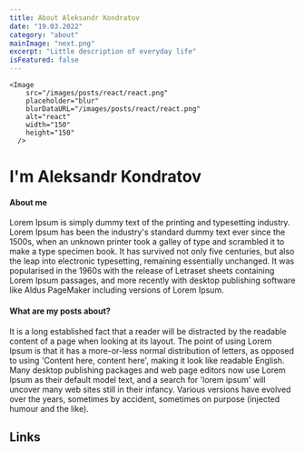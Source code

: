 ```yaml
---
title: About Aleksandr Kondratov
date: "19.03.2022"
category: "about"
mainImage: "next.png"
excerpt: "Little description of everyday life"
isFeatured: false
---
```


    <Image
        src="/images/posts/react/react.png"
        placeholder="blur"
        blurDataURL="/images/posts/react/react.png"
        alt="react"
        width="150"
        height="150"
      />

# I'm Aleksandr Kondratov

#### About me

Lorem Ipsum is simply dummy text of the printing and typesetting industry. Lorem Ipsum has been the industry's standard dummy text ever since the 1500s, when an unknown printer took a galley of type and scrambled it to make a type specimen book. It has survived not only five centuries, but also the leap into electronic typesetting, remaining essentially unchanged. It was popularised in the 1960s with the release of Letraset sheets containing Lorem Ipsum passages, and more recently with desktop publishing software like Aldus PageMaker including versions of Lorem Ipsum.

#### What are my posts about?

It is a long established fact that a reader will be distracted by the readable content of a page when looking at its layout. The point of using Lorem Ipsum is that it has a more-or-less normal distribution of letters, as opposed to using 'Content here, content here', making it look like readable English. Many desktop publishing packages and web page editors now use Lorem Ipsum as their default model text, and a search for 'lorem ipsum' will uncover many web sites still in their infancy. Various versions have evolved over the years, sometimes by accident, sometimes on purpose (injected humour and the like).

## Links

<AboutLinks />
